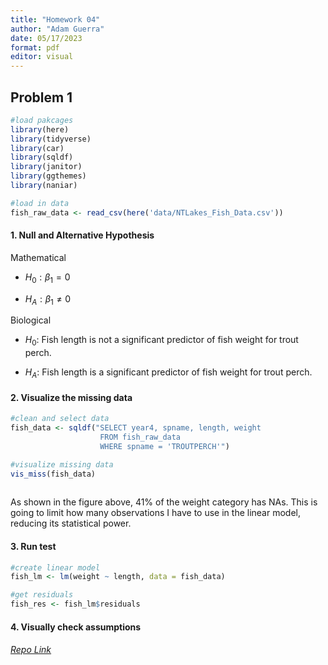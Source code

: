 ```yaml
---
title: "Homework 04"
author: "Adam Guerra"
date: 05/17/2023
format: pdf
editor: visual
---
```


## Problem 1

```r
#load pakcages
library(here)
library(tidyverse)
library(car)
library(sqldf)
library(janitor)
library(ggthemes)
library(naniar)

#load in data
fish_raw_data <- read_csv(here('data/NTLakes_Fish_Data.csv'))
```

#### 1. Null and Alternative Hypothesis

Mathematical

-   $H_0: \beta_1 = 0$

-   $H_A: \beta_1 \neq 0$

Biological

-   $H_0:$ Fish length is not a significant predictor of fish weight for trout perch.

-   $H_A:$ Fish length is a significant predictor of fish weight for trout perch.

#### 2. Visualize the missing data

```r
#clean and select data
fish_data <- sqldf("SELECT year4, spname, length, weight 
                    FROM fish_raw_data
                    WHERE spname = 'TROUTPERCH'")

#visualize missing data
vis_miss(fish_data)
             
```

As shown in the figure above, 41% of the weight category has NAs. This is going to limit how many observations I have to use in the linear model, reducing its statistical power.

#### 3. Run test

```r
#create linear model
fish_lm <- lm(weight ~ length, data = fish_data)

#get residuals 
fish_res <- fish_lm$residuals
```

#### 4. Visually check assumptions

###### [Repo Link](https://github.com/AdamGuerra/ENVS-193DS_homework-04_Guerra-Adam)
